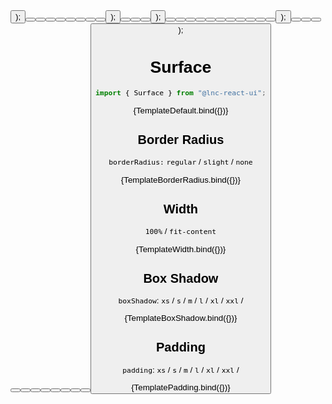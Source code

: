 
<Meta title="General/Surface" component={Surface} />

  <Surface>
    <Button type="tinted" text="Surface" />
  </Surface>
);

  <div style={{ display: "flex", flexDirection: "column", gap: "16px" }}>
    <Surface {...args} borderRadius="slight">
      <div style={{ display: "flex", gap: "6px" }}>
        <Button type="tinted" text="Surface 1" />
        <Button type="tinted" text="Surface 2" />
        <Button type="tinted" text="Surface 3" />
      </div>
    </Surface>
    <Surface {...args} borderRadius="regular">
      <div style={{ display: "flex", gap: "6px" }}>
        <Button type="tinted" text="Surface 1" />
        <Button type="tinted" text="Surface 2" />
        <Button type="tinted" text="Surface 3" />
      </div>
    </Surface>
    <Surface {...args} borderRadius="none">
      <div style={{ display: "flex", gap: "6px" }}>
        <Button type="tinted" text="Surface 1" />
        <Button type="tinted" text="Surface 2" />
        <Button type="tinted" text="Surface 3" />
      </div>
    </Surface>
  </div>
);

  <div style={{ display: "flex", flexDirection: "column", gap: "16px" }}>
    <Surface {...args} fullWidth={true}>
      <div style={{ display: "flex", gap: "6px" }}>
        <Button type="tinted" text="Surface 1" />
        <Button type="tinted" text="Surface 2" />
      </div>
    </Surface>
    <Surface {...args} fullWidth={false}>
      <div style={{ display: "flex", gap: "6px" }}>
        <Button type="tinted" text="Surface 1" />
        <Button type="tinted" text="Surface 2" />
      </div>
    </Surface>
  </div>
);

  <div style={{ display: "flex", flexDirection: "column", gap: "16px" }}>
    <Surface {...args} boxShadow={"xs"}>
      <div style={{ display: "flex", gap: "6px" }}>
        <Button type="tinted" text="Surface 1" />
        <Button type="tinted" text="Surface 2" />
      </div>
    </Surface>
    <Surface {...args} boxShadow={"s"}>
      <div style={{ display: "flex", gap: "6px" }}>
        <Button type="tinted" text="Surface 1" />
        <Button type="tinted" text="Surface 2" />
      </div>
    </Surface>
    <Surface {...args} boxShadow={"m"}>
      <div style={{ display: "flex", gap: "6px" }}>
        <Button type="tinted" text="Surface 1" />
        <Button type="tinted" text="Surface 2" />
      </div>
    </Surface>
    <Surface {...args} boxShadow={"l"}>
      <div style={{ display: "flex", gap: "6px" }}>
        <Button type="tinted" text="Surface 1" />
        <Button type="tinted" text="Surface 2" />
      </div>
    </Surface>
    <Surface {...args} boxShadow={"xl"}>
      <div style={{ display: "flex", gap: "6px" }}>
        <Button type="tinted" text="Surface 1" />
        <Button type="tinted" text="Surface 2" />
      </div>
    </Surface>
    <Surface {...args} boxShadow={"xxl"}>
      <div style={{ display: "flex", gap: "6px" }}>
        <Button type="tinted" text="Surface 1" />
        <Button type="tinted" text="Surface 2" />
      </div>
    </Surface>
  </div>
);

  <div style={{ display: "flex", flexDirection: "column", gap: "16px" }}>
    <Surface {...args} padding={"xs"}>
      <div style={{ display: "flex", gap: "6px" }}>
        <Button type="tinted" text="Surface 1" />
        <Button type="tinted" text="Surface 2" />
      </div>
    </Surface>
    <Surface {...args} padding={"s"}>
      <div style={{ display: "flex", gap: "6px" }}>
        <Button type="tinted" text="Surface 1" />
        <Button type="tinted" text="Surface 2" />
      </div>
    </Surface>
    <Surface {...args} padding={"m"}>
      <div style={{ display: "flex", gap: "6px" }}>
        <Button type="tinted" text="Surface 1" />
        <Button type="tinted" text="Surface 2" />
      </div>
    </Surface>
    <Surface {...args} padding={"l"}>
      <div style={{ display: "flex", gap: "6px" }}>
        <Button type="tinted" text="Surface 1" />
        <Button type="tinted" text="Surface 2" />
      </div>
    </Surface>
    <Surface {...args} padding={"xl"}>
      <div style={{ display: "flex", gap: "6px" }}>
        <Button type="tinted" text="Surface 1" />
        <Button type="tinted" text="Surface 2" />
      </div>
    </Surface>
    <Surface {...args} padding={"xxl"}>
      <div style={{ display: "flex", gap: "6px" }}>
        <Button type="tinted" text="Surface 1" />
        <Button type="tinted" text="Surface 2" />
      </div>
    </Surface>
  </div>
);

# Surface

```jsx
import { Surface } from "@lnc-react-ui";
```

<Canvas>
  <Story name="Default">{TemplateDefault.bind({})}</Story>
</Canvas>

<ArgsTable story="Default" />

## Border Radius

`borderRadius:` `regular` / `slight` / `none`

<Canvas>
  <Story name="Border Radius">{TemplateBorderRadius.bind({})}</Story>
</Canvas>

## Width

`100%` / `fit-content`

<Canvas>
  <Story name="Width">{TemplateWidth.bind({})}</Story>
</Canvas>

## Box Shadow

`boxShadow`: `xs` / `s` / `m` / `l` / `xl` / `xxl` /

<Canvas>
  <Story name="Box Shadow">{TemplateBoxShadow.bind({})}</Story>
</Canvas>

## Padding

`padding`: `xs` / `s` / `m` / `l` / `xl` / `xxl` /

<Canvas>
  <Story name="Padding">{TemplatePadding.bind({})}</Story>
</Canvas>
